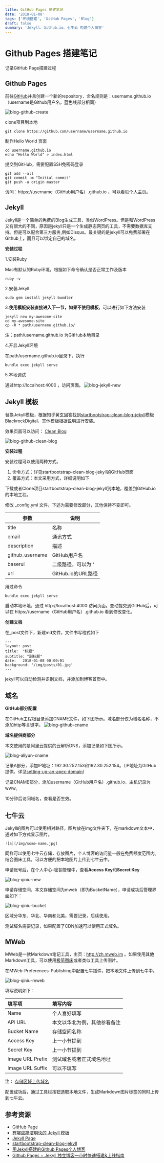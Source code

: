 ```yaml
---
title: GitHub Pages 搭建笔记
date: '2018-01-08'
tags: ['环境搭建', 'GitHub Pages', 'Blog']
draft: false
summary: 'Jekyll、Github.io、七牛云 构建个人博客'
---
```


# Github Pages 搭建笔记

记录GitHub Page搭建过程

## Github Pages

前往[GitHub](https://github.com/)并且创建一个新的repository，命名规则是：username.github.io（username是Github用户名，蓝色线部分相同）

![blog-github-create](http://cdn.apframework.com/blog-github-create.jpg)

clone项目到本地

```shell
git clone https://github.com/username/username.github.io
```

制作Hello World 页面

```shell
cd username.github.io
echo "Hello World" > index.html
```

提交到GitHub，需要配置SSH免密码登录

```shell
git add --all
git commit -m "Initial commit"
git push -u origin master
```

访问：https://username（GitHub用户名）.github.io ，可以看见个人主页。

## Jekyll

Jekyll是一个简单的免费的Blog生成工具，类似WordPress。但是和WordPress又有很大的不同，原因是jekyll只是一个生成静态网页的工具，不需要数据库支持。但是可以配合第三方服务,例如Disqus。最关键的是jekyll可以免费部署在Github上，而且可以绑定自己的域名。

**安装过程**

1.安装Ruby

Mac有默认的Ruby环境，根据如下命令确认是否正常工作及版本

```shell
ruby -v
```

2.安装Jekyll

```shell
sudo gem install jekyll bundler
```

3.**使用模板安装直接进入下一节，如果不使用模板**，可以进行如下方法安装

```shell
jekyll new my-awesome-site
cd my-awesome-site
cp -R * path/username.github.io/
```

注：path/username.github.io 为GitHub本地目录

4.开启Jekyll环境

在path/username.github.io目录下，执行

```shell
bundle exec jekyll serve
```

5.本地调试

通过http://localhost:4000 ，访问页面。
![blog-jekyll-new](http://cdn.apframework.com/blog-jekyll-new.jpg)

## Jekyll 模板

替换Jekyll模板，根据知乎黄玄回答找到[startbootstrap-clean-blog-jekyll](https://github.com/BlackrockDigital/startbootstrap-clean-blog-jekyll)模板BlackrockDigital，其他模板根据说明进行安装。

效果页面可以访问： [Clean Blog](http://blackrockdigital.github.io/startbootstrap-clean-blog-jekyll/)

![blog-github-clean-blog](http://cdn.apframework.com/blog-github-clean-blog.jpg)

**安装过程**

安装过程可以使用两种方式。

1. 命令方式：详见startbootstrap-clean-blog-jekyll的GitHub页面
2. 覆盖方式：本文采用方式，详细说明如下

下载或者Clone项目startbootstrap-clean-blog-jekyll到本地，覆盖到GitHub.io的本地工程。

修改 \_config.yml 文件，下述为需要修改部分，其他保持不变即可。

| 参数            | 说明               |
| --------------- | ------------------ |
| title           | 名称               |
| email           | 通讯方式           |
| description     | 描述               |
| github_username | GitHub用户名       |
| baserul         | 二级路径，可以为'' |
| url             | GitHub.io的URL路径 |

用过命令

```shell
bundle exec jekyll serve
```

启动本地环境，通过 http://localhost:4000 访问页面。变动提交到GitHub后，可以在 https://username（GitHub用户名）.github.io 看到修改变化。

**创建文档**

在\_post文件下，新建md文件，文件书写格式如下

```
---
layout: post
title:  "标题"
subtitle: "副标题"
date:   2018-01-08 00:00:01
background: '/img/posts/01.jpg'
---
```

jekyll可以自动检测并识别文档，并添加到博客首页中。

## 域名

**GitHub部分配置**

在GitHub工程根目录添加CNAME文件，如下图所示。域名部分仅为域名名称，不添加http等关键字。
![blog-github-cname](http://cdn.apframework.com/blog-github-cname.jpg)

**域名提供商部分**

本文使用的是阿里云提供的云解析DNS，添加记录如下图所示。

![blog-aliyun-cname](http://cdn.apframework.com/blog-aliyun-cname.jpg)

记录A部分，添加IP地址：192.30.252.153和192.30.252.154。（IP地址为GitHub提供，详见[setting-up-an-apex-domain](https://help.github.com/articles/setting-up-an-apex-domain/)）

记录CNAME部分，添加username（GitHub用户名）.github.io，主机记录为www。

10分钟后访问域名，查看是否生效。

## 七牛云

Jekyll的图片可以使用相对路径，图片放在img文件夹下，在markdown文本中，通过如下方式显示图片。

```
![a](/img/some-name.jpg)
```

同样可以使用七牛云存储，存放图片，个人博客的访问量一般在免费额度范围内。结合图床工具，可以方便的把本地图片上传到七牛云中。

申请账号后，在个人中心-密钥管理中，查看**Access Key**和**Secret Key**

![blog-qiniu-new](http://cdn.apframework.com/blog-qiniu-new.jpg)

申请存储空间，本文存储空间为mweb（即为BucketName），申请成功后管理界面如下：

![blog-qiniu-bucket](http://cdn.apframework.com/blog-qiniu-bucket.jpg)

区域分华东、华北、华南和北美，需要记录，后续使用。

测试域名需要记录，如果配置了CDN加速可以使用正式域名。

## MWeb

MWeb是一款Markdown笔记工具，主页：http://zh.mweb.im 。如果使用其他Markdown工具，可以使用[极简图床](http://jiantuku.com/)或者类似工具上传图片。

在MWeb-Preferences-Publishing中配置七牛插件，把本地文件上传到七牛中。

![blog-qiniu-mweb](http://cdn.apframework.com/blog-qiniu-mweb.jpg)

填写说明如下：

| 填写项           | 填写内容                     |
| :--------------- | :--------------------------- |
| Name             | 个人喜好填写                 |
| API URL          | 本文以华北为例，其他参看备注 |
| Bucket Name      | 存储空间名称                 |
| Access Key       | 上一小节提到                 |
| Secret Key       | 上一小节提到                 |
| Image URL Prefix | 测试域名或者正式域名地址     |
| Image URL Suffix | 可以不填写                   |

注： [存储区域上传域名](https://developer.qiniu.com/kodo/manual/1671/region-endpoint)

配置成功后，通过工具栏按钮选取本地文件，生成Markdown图片标签的同时上传到七牛云。

## 参考资源

- [GitHub Page](https://pages.github.com/)
- [有哪些简洁明快的 Jekyll 模板](https://www.zhihu.com/question/20223939)
- [Jekyll Page](https://jekyllrb.com/)
- [startbootstrap-clean-blog-jekyll](https://github.com/BlackrockDigital/startbootstrap-clean-blog-jekyll)
- [用Jekyll搭建的Github Pages个人博客](https://www.jianshu.com/p/88c9e72978b4)
- [Github Pages + Jekyll 独立博客一小时快速搭建&上线指南](http://playingfingers.com/2016/03/26/build-a-blog/)
